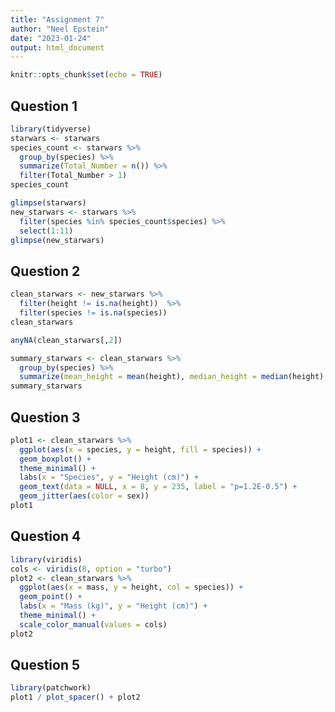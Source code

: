```yaml
---
title: "Assignment 7"
author: "Neel Epstein"
date: "2023-01-24"
output: html_document
---
```


```r
knitr::opts_chunk$set(echo = TRUE)
```

## Question 1
```r
library(tidyverse)
starwars <- starwars
species_count <- starwars %>%
  group_by(species) %>%
  summarize(Total_Number = n()) %>%
  filter(Total_Number > 1)
species_count
```

```r
glimpse(starwars)
new_starwars <- starwars %>%
  filter(species %in% species_count$species) %>%
  select(1:11)
glimpse(new_starwars)
```

## Question 2  
```r
clean_starwars <- new_starwars %>%
  filter(height != is.na(height))  %>%
  filter(species != is.na(species))
clean_starwars

anyNA(clean_starwars[,2])

summary_starwars <- clean_starwars %>%
  group_by(species) %>%
  summarize(mean_height = mean(height), median_height = median(height), stdev_height = sd(height))
summary_starwars
```

## Question 3  
```r
plot1 <- clean_starwars %>%
  ggplot(aes(x = species, y = height, fill = species)) +
  geom_boxplot() +
  theme_minimal() +
  labs(x = "Species", y = "Height (cm)") +
  geom_text(data = NULL, x = 8, y = 235, label = "p=1.2E-0.5") +
  geom_jitter(aes(color = sex))
plot1
```

## Question 4  
```r
library(viridis)
cols <- viridis(8, option = "turbo")
plot2 <- clean_starwars %>%
  ggplot(aes(x = mass, y = height, col = species)) + 
  geom_point() + 
  labs(x = "Mass (kg)", y = "Height (cm)") +
  theme_minimal() +
  scale_color_manual(values = cols)
plot2
```

## Question 5
```r
library(patchwork)
plot1 / plot_spacer() + plot2
```

